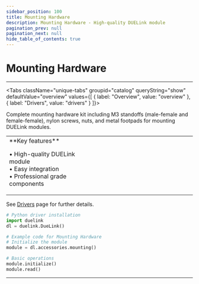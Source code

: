 ```yaml
---
sidebar_position: 100
title: Mounting Hardware
description: Mounting Hardware - High-quality DUELink module
pagination_prev: null
pagination_next: null
hide_table_of_contents: true
---
```



# Mounting Hardware

<ImageSection 
  product="axmounting-a"
  tagline="Mounting Hardware"
/>

---

<Tabs className="unique-tabs" groupid="catalog" queryString="show" defaultValue="overview"
  values={[
    {
        label: "Overview",
        value: "overview"
    },
    {
        label: "Drivers",
        value: "drivers"
    }
]}>

<TabItem value="overview">

Complete mounting hardware kit including M3 standoffs (male-female and female-female), nylon screws, nuts, and metal footpads for mounting DUELink modules.

<table><td width='50%'>
**Key features**

• High-quality DUELink module<br/>
• Easy integration<br/>
• Professional grade components<br/>

</td><td width='50%'>

</td></table>

</TabItem>

<TabItem value="drivers">

See [Drivers](../../engine/drivers) page for further details.

```python
# Python driver installation
import duelink
dl = duelink.DueLink()

# Example code for Mounting Hardware
# Initialize the module
module = dl.accessories.mounting()

# Basic operations
module.initialize()
module.read()
```

</TabItem>


</Tabs>

---

<OrderSection
    product="DUELink Mounting Hardware"
    partnumber="GDL-AXMOUNTING-A"
    price="$19.99"
/>
